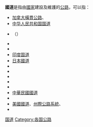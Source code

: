 '''國道'''是指由[[國家|國家]]建設及維護的[[公路|公路]]，可以指：

* [[加拿大橫貫公路|加拿大橫貫公路]]、{{link-en|國家公路系統 (加拿大)|National Highway System (Canada)|國家公路系統}}
* [[中华人民共和国国道|中华人民共和国国道]]
* {{link-en|聯邦公路 (德語圈國家)|Bundesstraße|德語圈國家的聯邦公路}}（{{lang|de|Bundesstraße}}）
* {{link-es|西班牙國道|Anexo:Carreteras Nacionales de España}}
* {{link-en|法國國道|Route nationale}}
* [[印度国道|印度国道]]
* [[日本國道|日本國道]]
* {{link-ko|韓國一般國道|대한민국의 일반 국도}}
* {{link-en|波蘭國道|National roads in Poland}}
* {{link-en|俄羅斯聯邦公路|Russian federal highways}}
* {{link-en|南非國道|National routes (South Africa)}}
* {{link-en|瑞士國道|List of Swiss main roads}}
* [[中華民國國道|中華民國國道]]
* {{link-en|土耳其國道|Turkish State Highway System}}
* [[美國國道|美國國道]]、[[州際公路系統|州際公路系統]]、{{link-en|國家公路系統 (美國)|National Highway System (United States)|國家公路系統}}
* {{link-vi|國道 (越南)|Quốc lộ (Việt Nam)}}
{{Disambiguation|Cat=二字消歧义}}
[[Category:国道|]]
[[Category:各国公路|Category:各国公路]]
